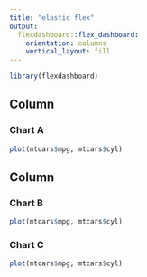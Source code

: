 ```yaml
---
title: "elastic flex"
output:
  flexdashboard::flex_dashboard:
    orientation: columns
    vertical_layout: fill
---
```


```r
library(flexdashboard)
```

Column {data-width=650}
-----------------------------------------------------------------------

### Chart A

```r
plot(mtcars$mpg, mtcars$cyl)
```

Column {data-width=350}
-----------------------------------------------------------------------

### Chart B

```r
plot(mtcars$mpg, mtcars$cyl)
```

### Chart C

```r
plot(mtcars$mpg, mtcars$cyl)
```
